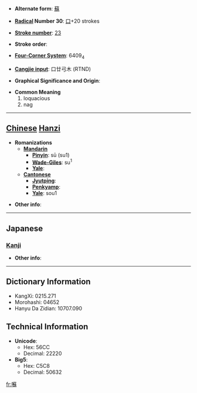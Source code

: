 * '''Alternate form''': [[蘇]]

* '''[[Wiktionary:Chinese radical index| Radical]] Number 30''': [[Wiktionary:Chinese radical index 口|口]]+20 strokes

* '''[[Wiktionary:Chinese total strokes index|Stroke number]]''': [[Wiktionary:Chinese total strokes index 23|23]]

* '''Stroke order''': 

* '''[[Wiktionary:Chinese four corner index|Four-Corner System]]''': 6409<sub>4</sub>

* '''[[Wiktionary:Chinese Cangjie index|Cangjie input]]''': 口廿弓木 (RTND)

* '''Graphical Significance and Origin''': 

* '''Common Meaning'''
*#loquacious
*# nag


----

== [[Chinese]] [[Hanzi]] ==

* '''Romanizations'''
** '''[[Mandarin]]'''
*** '''[[Pinyin]]''': sū (su1)
*** '''[[Wade-Giles]]''': su<sup>1</sup>
*** '''[[Yale]]''': 
** '''[[Cantonese]]'''
*** '''[[Jyutping]]''':
*** '''[[Penkyamp]]''': 
*** '''[[Yale]]''': sou1

* '''Other info''': 

----

==Japanese==
===[[Kanji]]===
{{kanji|on readings=[[そ]] (so)
|kun readings=[[よくしゃべる]] (yokushaberu)
}}

* '''Other info''':  

----

== Dictionary Information ==

* KangXi: 0215.271
* Morohashi: 04652
* Hanyu Da Zidian: 10707.090

== Technical Information ==

* '''Unicode''':
** Hex: 56CC
** Decimal: 22220
* '''Big5''':
** Hex: C5C8
** Decimal: 50632

[[fr:囌]]
